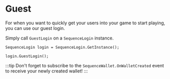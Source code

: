 # Guest

For when you want to quickly get your users into your game to start playing, you can use our guest login.

Simply call `GuestLogin` on a `SequenceLogin` instance.

```
SequenceLogin login = SequenceLogin.GetInstance();

login.GuestLogin();
```

:::tip
Don't forget to subscribe to the `SequenceWallet.OnWalletCreated` event to receive your newly created wallet!
:::